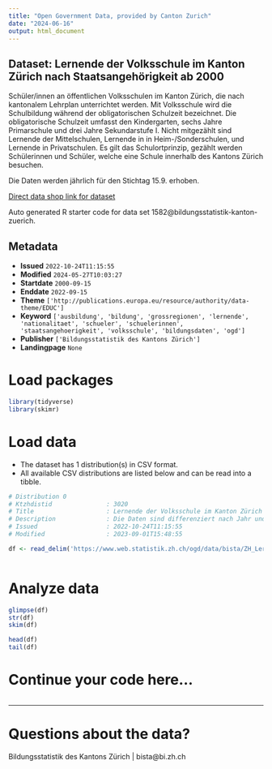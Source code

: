 ```yaml
---
title: "Open Government Data, provided by Canton Zurich"
date: "2024-06-16"
output: html_document
---
```


## Dataset: Lernende der Volksschule im Kanton Zürich nach Staatsangehörigkeit ab 2000

Schüler/innen an öffentlichen Volksschulen im Kanton Zürich, die nach kantonalem Lehrplan unterrichtet werden. Mit Volksschule wird die Schulbildung während der obligatorischen Schulzeit bezeichnet. Die obligatorische Schulzeit umfasst den Kindergarten, sechs Jahre Primarschule und drei Jahre Sekundarstufe I. Nicht mitgezählt sind Lernende der Mittelschulen, Lernende in in Heim-/Sonderschulen, und Lernende in Privatschulen. Es gilt das Schulortprinzip, gezählt werden Schülerinnen und Schüler, welche eine Schule innerhalb des Kantons Zürich besuchen.

Die Daten werden jährlich für den Stichtag 15.9. erhoben.

[Direct data shop link for dataset](https://www.zh.ch/de/politik-staat/statistik-daten/datenkatalog.html#/datasets/1582@bildungsstatistik-kanton-zuerich)

Auto generated R starter code for data set 1582@bildungsstatistik-kanton-zuerich.

## Metadata

- **Issued** `2022-10-24T11:15:55`
- **Modified** `2024-05-27T10:03:27`
- **Startdate** `2000-09-15`
- **Enddate** `2022-09-15`
- **Theme** `['http://publications.europa.eu/resource/authority/data-theme/EDUC']`
- **Keyword** `['ausbildung', 'bildung', 'grossregionen', 'lernende', 'nationalitaet', 'schueler', 'schuelerinnen', 'staatsangehoerigkeit', 'volksschule', 'bildungsdaten', 'ogd']`
- **Publisher** `['Bildungsstatistik des Kantons Zürich']`
- **Landingpage** `None`


# Load packages

```r

library(tidyverse)
library(skimr)

```

# Load data

-   The dataset has 1 distribution(s) in CSV format.
-   All available CSV distributions are listed below and can be read into a tibble.

```r

# Distribution 0
# Ktzhdistid               : 3020
# Title                    : Lernende der Volksschule im Kanton Zürich nach Staatsangehörigkeit ab 2000
# Description              : Die Daten sind differenziert nach Jahr und Staatsangehörigkeit. Bei Zellen kleiner 5 wird die Staatsangehörigkeit zuerst auf Ebene Grossregion und, wenn nötig, auf Ebene Kontinent aggregiert. Jahr: Das Jahr ist jeweils das Kalenderjahr der Erhebung, wobei der Stichtag der 15.9. ist. Die Daten für das Jahr 2022 sind somit im Schuljahr 2022/23 erhoben worden und zeigen den Datenstand am 15. September 2022. Staatsangehoerigkeit: Es wird pro Person nur eine Staatsangehörigkeit erhoben. Falls eine Person mehrere Staatsangehörigkeiten hat, und eine davon ist die Schweizerische, so wird diese prioritär erfasst. Bei anderen mehrfachen Staatsangehörigkeiten wir keine Vorgabe zur Priorisierung gemacht. Staatsangehoerigkeit_ISO2_Code: Bei der Aggregation auf Grossregion und Kontinent bleibt der ISO2 Code leer. Anzahl: Anzahl der Schülerinnen und Schüler mit der entsprechenden Merkmalskombination.
# Issued                   : 2022-10-24T11:15:55
# Modified                 : 2023-09-01T15:48:55

df <- read_delim('https://www.web.statistik.zh.ch/ogd/data/bista/ZH_Lernende_Volksschule_Staatsangehoerigkeit.csv')



```

# Analyze data

```r

glimpse(df)
str(df)
skim(df)

head(df)
tail(df)

```

# Continue your code here...

```r

```

------------------------------------------------------------------------

# Questions about the data?

Bildungsstatistik des Kantons Zürich | bista@bi.zh.ch
